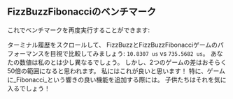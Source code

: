 
## FizzBuzzFibonacciのベンチマーク

これでベンチマークを再度実行することができます:

<PytestGameFibonacciOutput />

ターミナル履歴をスクロールして、
FizzBuzzとFizzBuzzFibonacciゲームのパフォーマンスを目視で比較してみましょう: `10.8307 us` vs `735.5682 us`。
あなたの数値は私のとは少し異なるでしょう。
しかし、2つのゲームの差はおそらく50倍の範囲になると思われます。
私にはこれが良いと思います！ 特に、ゲームに_Fibonacci_という響きの良い機能を追加する際には。
子供たちはそれを気に入るでしょう！
